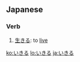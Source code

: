 ==Japanese==

===Verb===
{{ja-verb|h|rom=ikiru}}

# [[生きる]]: to [[live]]

[[ko:いきる]]
[[lo:いきる]]
[[ja:いきる]]